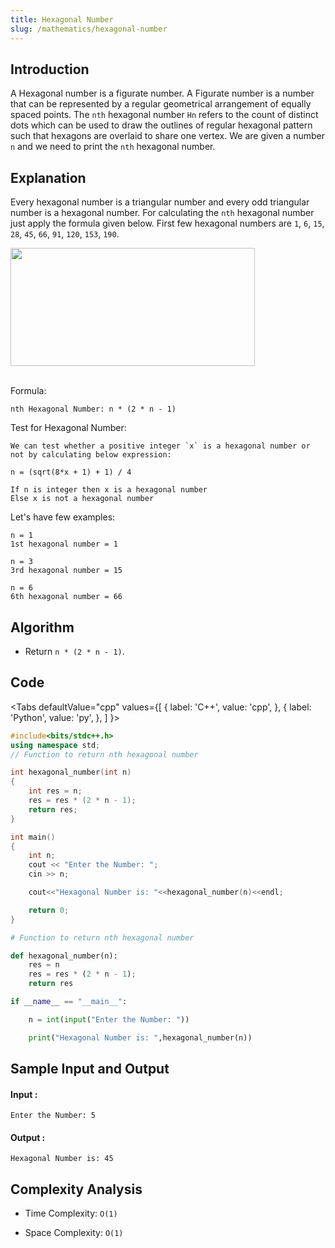 ```yaml
---
title: Hexagonal Number
slug: /mathematics/hexagonal-number
---
```


## Introduction

A Hexagonal number is a figurate number. A Figurate number is a number that can be represented by a regular geometrical arrangement of equally spaced points. The `nth` hexagonal number `Hn` refers to the count of distinct dots which can be used to draw the outlines of regular hexagonal pattern such that hexagons are overlaid to share one vertex. We are given a number `n` and we need to print the `nth` hexagonal number.

## Explanation 

Every hexagonal number is a triangular number and every odd triangular number is a hexagonal number. For calculating the `nth` hexagonal number just apply the formula given below. First few hexagonal numbers are `1`, `6`, `15`, `28`, `45`, `66`, `91`, `120`, `153`, `190`.

<img src="https://i.imgur.com/EuekFxq.jpg" width="391" height="189" /><br/><br/>

Formula: 
```
nth Hexagonal Number: n * (2 * n - 1) 
```

Test for Hexagonal Number:
```
We can test whether a positive integer `x` is a hexagonal number or not by calculating below expression:

n = (sqrt(8*x + 1) + 1) / 4

If n is integer then x is a hexagonal number
Else x is not a hexagonal number 
```

Let's have few examples: 
```
n = 1
1st hexagonal number = 1

n = 3
3rd hexagonal number = 15

n = 6
6th hexagonal number = 66
```

## Algorithm

- Return `n * (2 * n - 1)`.

## Code


<Tabs
  defaultValue="cpp"
  values={[
    { label: 'C++', value: 'cpp', },
    { label: 'Python', value: 'py', },
  ]
}>
<TabItem value="cpp">

```cpp
#include<bits/stdc++.h>
using namespace std;
// Function to return nth hexagonal number

int hexagonal_number(int n) 
{
    int res = n;
    res = res * (2 * n - 1);
    return res;
}

int main() 
{
    int n;
    cout << "Enter the Number: ";
    cin >> n;

    cout<<"Hexagonal Number is: "<<hexagonal_number(n)<<endl;

    return 0;
}
```
</TabItem>

<TabItem value="py">

```python   
# Function to return nth hexagonal number

def hexagonal_number(n):
    res = n
    res = res * (2 * n - 1);
    return res

if __name__ == "__main__":

    n = int(input("Enter the Number: "))

    print("Hexagonal Number is: ",hexagonal_number(n))
```
</TabItem>

</Tabs>

## Sample Input and Output

#### Input :

```
Enter the Number: 5
```

#### Output :

```
Hexagonal Number is: 45
```

## Complexity Analysis

- Time Complexity: `O(1)`

- Space Complexity: `O(1)`